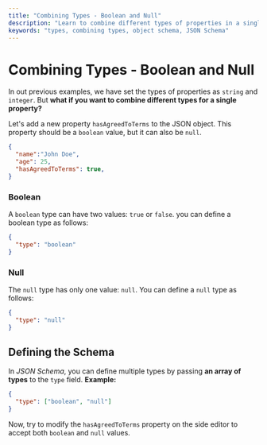 ```yaml
---
title: "Combining Types - Boolean and Null"
description: "Learn to combine different types of properties in a single property."
keywords: "types, combining types, object schema, JSON Schema"
---
```


# Combining Types - Boolean and Null

In out previous examples, we have set the types of properties as `string` and `integer`. But **what if you want to combine different types for a single property?**

Let's add a new property `hasAgreedToTerms` to the JSON object. This property should be a `boolean` value, but it can also be `null`.

```json highlightLineStart={4} 
{
  "name":"John Doe",
  "age": 25,
  "hasAgreedToTerms": true,
}
```

### Boolean 

A `boolean` type can have two values: `true` or `false`. you can define a boolean type as follows:

```json
{
  "type": "boolean"
}
```

### Null

The `null` type has only one value: `null`. You can define a `null` type as follows:

```json
{
  "type": "null"
}
```

## Defining the Schema 

In _JSON Schema_, you can define multiple types by passing **an array of types** to the `type` field. 
**Example:**

```json 
{
  "type": ["boolean", "null"]
}
```



Now, try to modify the `hasAgreedToTerms` property on the side editor to accept both `boolean` and `null` values.